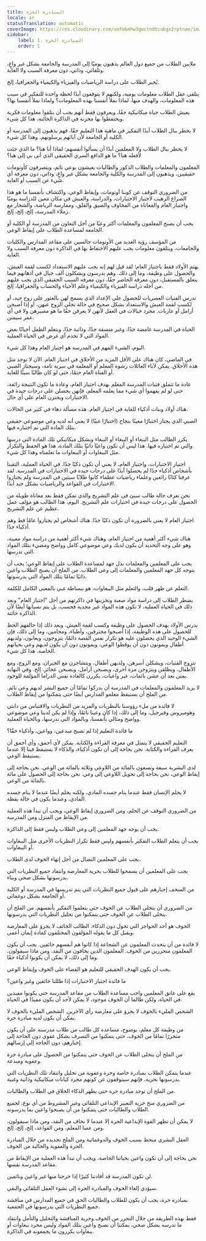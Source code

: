 ```yaml
---
title: المبادرة الحرة
locale: ar
statusTranslation: automatic
coverImage: https://res.cloudinary.com/xmfm6mhw3gwctndtcubgx2rptnae/image/upload/v1740337243/small_cover_educacion_fundamental_a051170f1c.webp
sidebar:
    label: 1. المبادرة الحرة
    order: 1
---
```

ملايين الطلاب من جميع دول العالم يذهبون يوميًا إلى المدرسة والجامعة بشكل غير واعٍ، وتلقائي، وذاتي، دون معرفة السبب ولا الغاية.

يُجبر الطلاب على دراسة الرياضيات والفيزياء والكيمياء والجغرافيا، إلخ.

يتلقى عقل الطلاب معلومات يومية، ولكنهم لا يتوقفون أبدًا لحظة واحدة للتفكير في سبب هذه المعلومات، والهدف منها. لماذا نملأ أنفسنا بهذه المعلومات؟ ولماذا نملأ أنفسنا بها؟

يعيش الطلاب حياة ميكانيكية حقًا، ويعرفون فقط أنهم يجب أن يتلقوا معلومات فكرية ويحتفظوا بها مخزنة في الذاكرة الخائنة، هذا كل شيء.

لا يخطر ببال الطلاب أبدًا التفكير في ماهية هذا التعليم حقًا، فهم يذهبون إلى المدرسة أو الكلية أو الجامعة لأن آبائهم يرسلونهم، وهذا كل شيء.

لا يخطر ببال الطلاب ولا المعلمين أبدًا أن يسألوا أنفسهم: لماذا أنا هنا؟ ما الذي جئت لأفعله هنا؟ ما هو الدافع السري الحقيقي الذي أتى بي إلى هنا؟

المعلمون والمعلمات والطلاب الذكور والطالبات يعيشون بوعي نائم، ويتصرفون كأوتومات حقيقيين، ويذهبون إلى المدرسة والكلية والجامعة بشكل غير واعٍ، وذاتي، دون معرفة أي شيء عن السبب أو الغاية.

من الضروري التوقف عن كوننا أوتومات، وإيقاظ الوعي، واكتشاف بأنفسنا ما هو هذا الصراع الرهيب لاجتياز الاختبارات، والدراسة، والعيش في مكان معين للدراسة يوميًا واجتياز العام والمعاناة من المخاوف والضيق والقلق، وممارسة الرياضة، والشجار مع زملاء المدرسة، إلخ، إلخ، إلخ.

يجب أن يصبح المعلمون والمعلمات أكثر وعيًا من أجل التعاون من المدرسة أو الكلية أو الجامعة لمساعدة الطلاب على إيقاظ الوعي.

من المؤسف رؤية العديد من الأوتومات جالسين على مقاعد المدارس والكليات والجامعات، ويتلقون معلومات يجب عليهم الاحتفاظ بها في الذاكرة دون معرفة السبب ولا الغاية.

يهتم الأولاد فقط باجتياز العام؛ لقد قيل لهم إنه يجب عليهم الاستعداد لكسب لقمة العيش، والحصول على وظيفة، وما إلى ذلك. وهم يدرسون ويشكلون ألف خيال في أذهانهم فيما يتعلق بالمستقبل، دون معرفة الحاضر حقًا، دون معرفة السبب الحقيقي الذي يجب عليهم من أجله دراسة الفيزياء والكيمياء وعلم الأحياء والحساب والجغرافيا، إلخ.

تدرس الفتيات العصريات للحصول على الإعداد الذي يسمح لهن بالعثور على زوج جيد، أو لكسب لقمة العيش والاستعداد بشكل صحيح في حالة تخلي الزوج عنهن، أو إذا أصبحن أرامل أو عازبات. مجرد خيالات في العقل لأنهن لا يعرفن حقًا ما هو مصيرهن ولا في أي عمر سيمتن.

الحياة في المدرسة غامضة جدًا، وغير متسقة جدًا، وذاتية جدًا، ويتعلم الطفل أحيانًا بعض المواد التي لا تخدم أي غرض في الحياة العملية.

اليوم، الشيء المهم في المدرسة هو اجتياز العام وهذا كل شيء.

في الماضي، كان هناك على الأقل المزيد من الأخلاق في اجتياز العام. الآن لا توجد مثل هذه الأخلاق. يمكن لآباء العائلات رشوة المعلم أو المعلمة في سرية تامة، وسيجتاز الصبي أو الفتاة العام حتمًا، حتى لو كان طالبًا سيئًا للغاية.

عادة ما تتملق فتيات المدرسة المعلم بهدف اجتياز العام، وعادة ما تكون النتيجة رائعة، حتى لو لم يفهموا أي شيء مما يعلمه المعلم، فإنهن يحصلن على درجات جيدة في الاختبارات ويجتزن العام على أي حال.

هناك أولاد وبنات أذكياء للغاية في اجتياز العام. هذه مسألة دهاء في كثير من الحالات.

الصبي الذي يجتاز اختبارًا معينًا بنجاح (اختبارًا غبيًا) لا يعني أنه لديه وعي موضوعي حقيقي بتلك المادة التي تم اختباره فيها.

يكرر الطالب مثل الببغاء أو الببغاء أو الببغاء وبشكل ميكانيكي تلك المادة التي درسها والتي تم اختباره فيها. هذا ليس أن تكون واعيًا ذاتيًا بتلك المادة، هذا هو الحفظ والتكرار مثل الببغاوات أو الببغاوات ما تعلمناه وهذا كل شيء.

اجتياز الاختبارات، واجتياز العام، لا يعني أن تكون ذكيًا جدًا. في الحياة العملية، التقينا بأشخاص أذكياء جدًا لم يحصلوا أبدًا على درجات جيدة في الاختبارات في المدرسة. لقد عرفنا كتابًا رائعين وعلماء رياضيات عظماء كانوا طلابًا سيئين في المدرسة ولم يجتازوا الاختبارات في القواعد والرياضيات بشكل جيد أبدًا.

نحن نعرف حالة طالب سيئ في علم التشريح والذي تمكن فقط بعد معاناة طويلة من الحصول على درجات جيدة في اختبارات علم التشريح. اليوم، هذا الطالب هو مؤلف عمل عظيم عن علم التشريح.

اجتياز العام لا يعني بالضرورة أن تكون ذكيًا جدًا. هناك أشخاص لم يجتازوا عامًا قط وهم أذكياء جدًا.

هناك شيء أكثر أهمية من اجتياز العام، وهناك شيء أكثر أهمية من دراسة مواد معينة، وهو على وجه التحديد أن يكون لديك وعي موضوعي كامل وواضح ومضيء بتلك المواد التي تدرسها.

يجب على المعلمين والمعلمات بذل جهد لمساعدة الطلاب على إيقاظ الوعي؛ يجب أن يتوجه كل جهد المعلمين والمعلمات إلى وعي الطلاب. من الملح أن يصبح الطلاب واعين ذاتيًا تمامًا بتلك المواد التي يدرسونها.

التعلم عن ظهر قلب، والتعلم مثل الببغاوات، هو ببساطة غبي بالمعنى الكامل للكلمة.

يضطر الطلاب إلى دراسة مواد صعبة وتخزينها في ذاكرتهم من أجل "اجتياز العام" وبعد ذلك في الحياة العملية، لا تكون هذه المواد غير مجدية فحسب، بل يتم نسيانها أيضًا لأن الذاكرة خائنة.

يدرس الأولاد بهدف الحصول على وظيفة وكسب لقمة العيش، وبعد ذلك إذا حالفهم الحظ للحصول على هذه الوظيفة، إذا أصبحوا محترفين، وأطباء، ومحامين، وما إلى ذلك، فإن الشيء الوحيد الذي يحصلون عليه هو تكرار نفس القصة دائمًا، يتزوجون، ويعانون، ولديهم أطفال ويموتون دون أن يوقظوا الوعي، ويموتون دون أن يكون لديهم وعي بحياتهم الخاصة. هذا كل شيء.

تتزوج الفتيات، ويشكلن أسرهن، ولديهن أطفال، ويتشاجرن مع الجيران، ومع الزوج، ومع الأطفال، ويطلقن ويتزوجن مرة أخرى، ويصبحن أرامل، ويصبحن عجائز، إلخ. وفي النهاية يمتن بعد أن عشن نائمات، غير واعيات، يكررن كالعادة نفس الدراما المؤلمة للوجود.

لا يريد المعلمون والمعلمات في المدرسة أن يدركوا تمامًا أن جميع البشر لديهم وعي نائم. من الملح أن يستيقظ معلمو المدارس أيضًا حتى يتمكنوا من إيقاظ الطلاب.

لا فائدة من ملء رؤوسنا بالنظريات والمزيد من النظريات والاقتباس من دانتي وهوميروس وفيرجيل، وما إلى ذلك، إذا كان وعينا نائمًا، وإذا لم يكن لدينا وعي موضوعي وواضح ومثالي بأنفسنا، وبالمواد التي ندرسها، وبالحياة العملية.

ما فائدة التعليم إذا لم نصبح مبدعين، وواعين، وأذكياء حقًا؟

التعليم الحقيقي لا يتمثل في معرفة القراءة والكتابة. يمكن لأي أحمق، وأي أحمق أن يعرف القراءة والكتابة. نحن بحاجة إلى أن نكون أذكياء، والذكاء لا يستيقظ فينا إلا عندما يستيقظ الوعي.

لدى البشرية سبعة وتسعون بالمائة من اللاوعي وثلاثة بالمائة من الوعي. نحن بحاجة إلى إيقاظ الوعي، نحن بحاجة إلى تحويل اللاوعي إلى وعي. نحن بحاجة إلى الحصول على مائة بالمائة من الوعي.

لا يحلم الإنسان فقط عندما ينام جسده المادي، ولكنه يحلم أيضًا عندما لا ينام جسده المادي، وعندما يكون في حالة يقظة.

من الضروري التوقف عن الحلم، ومن الضروري إيقاظ الوعي، ويجب أن تبدأ هذه العملية من الإيقاظ من المنزل ومن المدرسة.

يجب أن يوجه جهد المعلمين إلى وعي الطلاب وليس فقط إلى الذاكرة.

يجب أن يتعلم الطلاب التفكير بأنفسهم وليس فقط تكرار النظريات الأخرى مثل الببغاوات أو الببغاوات.

يجب على المعلمين النضال من أجل إنهاء الخوف لدى الطلاب.

يجب على المعلمين أن يسمحوا للطلاب بحرية المعارضة وانتقاد جميع النظريات التي يدرسونها بشكل صحي وبناء.

من السخف إجبارهم على قبول جميع النظريات التي يتم تدريسها في المدرسة أو الكلية أو الجامعة بشكل دوغمائي.

من الضروري أن يتخلى الطلاب عن الخوف حتى يتعلموا التفكير بأنفسهم. من الملح أن يتخلى الطلاب عن الخوف حتى يتمكنوا من تحليل النظريات التي يدرسونها.

الخوف هو أحد الحواجز التي تحول دون الذكاء. الطالب الخائف لا يجرؤ على المعارضة ويقبل كل ما يقوله المؤلفون المختلفون كمادة إيمان أعمى.

لا فائدة من أن يتحدث المعلمون عن الشجاعة إذا كانوا هم أنفسهم خائفين. يجب أن يكون المعلمون متحررين من الخوف. المعلمون الذين يخافون من النقد، ومن ماذا سيقولون، وما إلى ذلك، لا يمكن أن يكونوا أذكياء حقًا.

يجب أن يكون الهدف الحقيقي للتعليم هو القضاء على الخوف وإيقاظ الوعي.

ما فائدة اجتياز الاختبارات إذا ظللنا خائفين وغير واعين؟

يقع على عاتق المعلمين واجب مساعدة الطلاب من مقاعد المدرسة حتى يكونوا مفيدين في الحياة، ولكن طالما أن الخوف موجود، لا يمكن لأحد أن يكون مفيدًا في الحياة.

الشخص المليء بالخوف لا يجرؤ على معارضة رأي الآخرين. الشخص المليء بالخوف لا يمكن أن يكون لديه مبادرة حرة.

من وظيفة كل معلم، بوضوح، مساعدة كل طالب من طلاب مدرسته على أن يكون متحررًا تمامًا من الخوف، حتى يتمكنوا من التصرف بشكل عفوي دون الحاجة إلى إخبارهم، دون الحاجة إلى إرسالهم.

من الملح أن يتخلى الطلاب عن الخوف حتى يتمكنوا من الحصول على مبادرة حرة وعفوية ومبدعة.

عندما يتمكن الطلاب بمبادرة خاصة وحرة وعفوية من تحليل وانتقاد تلك النظريات التي يدرسونها بحرية، فإنهم سيتوقفون عن كونهم مجرد كيانات ميكانيكية وذاتية وغبية.

من الملح أن توجد مبادرة حرة حتى يظهر الذكاء الخلاق في الطلاب والطالبات.

من الضروري منح حرية التعبير الإبداعي التلقائي وغير المشروط من أي نوع، لجميع الطلاب والطالبات حتى يتمكنوا من أن يصبحوا واعين بما يدرسونه.

لا يمكن أن تظهر القوة الإبداعية الحرة إلا عندما لا نخاف من النقد، ومن ماذا سيقولون، ومن عصا المعلم، ومن القواعد، إلخ، إلخ، إلخ.

العقل البشري منحط بسبب الخوف والدوغماتية ومن الملح تجديده من خلال المبادرة الحرة والعفوية والخالية من الخوف.

نحن بحاجة إلى أن نكون واعين بحياتنا الخاصة، ويجب أن تبدأ هذه العملية من الإيقاظ من مقاعد المدرسة نفسها.

لن تكون المدرسة قد أفادتنا كثيرًا إذا خرجنا منها غير واعين ونائمين.

سيؤدي إلغاء الخوف والمبادرة الحرة إلى نشوء العمل التلقائي والنقي.

بمبادرة حرة، يجب أن يكون للطلاب والطالبات الحق في جميع المدارس في مناقشة جميع النظريات التي يدرسونها في الجمعية.

فقط بهذه الطريقة من خلال التحرر من الخوف وحرية المناقشة والتحليل والتأمل وانتقاد ما ندرسه بشكل صحي، يمكننا أن نصبح واعين بتلك المواد وليس مجرد ببغاوات أو ببغاوات يكررون ما يجمعونه في الذاكرة.
